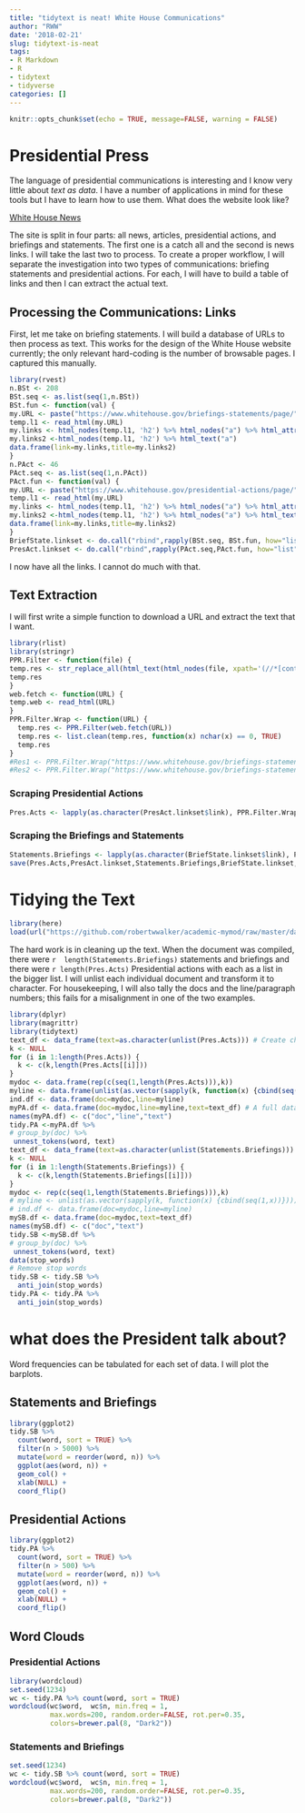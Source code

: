 ```yaml
---
title: "tidytext is neat! White House Communications"
author: "RWW"
date: '2018-02-21'
slug: tidytext-is-neat
tags:
- R Markdown
- R
- tidytext
- tidyverse
categories: []
---
```


```r
knitr::opts_chunk$set(echo = TRUE, message=FALSE, warning = FALSE)
```

# Presidential Press

The language of presidential communications is interesting and I know very little about *text as data*.  I have a number of applications in mind for these tools but I have to learn how to use them.  What does the website look like?

[White House News](https://www.whitehouse.gov/news/)

The site is split in four parts: all news, articles, presidential actions, and briefings and statements.  The first one is a catch all and the second is news links.  I will take the last two to process.  To create a proper workflow, I will separate the investigation into two types of communications: briefing statements and presidential actions.  For each, I will have to build a table of links and then I can extract the actual text.

## Processing the Communications: Links

First, let me take on briefing statements.  I will build a database of URLs to then process as text.  This works for the design of the White House website currently; the only relevant hard-coding is the number of browsable pages.  I captured this manually.


```r
library(rvest)
n.BSt <- 208
BSt.seq <- as.list(seq(1,n.BSt))
BSt.fun <- function(val) {
my.URL <- paste("https://www.whitehouse.gov/briefings-statements/page/",val,"/",sep="")
temp.l1 <- read_html(my.URL)
my.links <- html_nodes(temp.l1, 'h2') %>% html_nodes("a") %>% html_attr('href')
my.links2 <-html_nodes(temp.l1, 'h2') %>% html_text("a") 
data.frame(link=my.links,title=my.links2)
}
n.PAct <- 46
PAct.seq <- as.list(seq(1,n.PAct))
PAct.fun <- function(val) {
my.URL <- paste("https://www.whitehouse.gov/presidential-actions/page/",val,"/",sep="")
temp.l1 <- read_html(my.URL)
my.links <- html_nodes(temp.l1, 'h2') %>% html_nodes("a") %>% html_attr('href')
my.links2 <-html_nodes(temp.l1, 'h2') %>% html_nodes("a") %>% html_text("a") 
data.frame(link=my.links,title=my.links2)
}
BriefState.linkset <- do.call("rbind",rapply(BSt.seq, BSt.fun, how="list"))
PresAct.linkset <- do.call("rbind",rapply(PAct.seq,PAct.fun, how="list"))
```

I now have all the links.  I cannot do much with that.

## Text Extraction

I will first write a simple function to download a URL and extract the text that I want.

```r
library(rlist)
library(stringr)
PPR.Filter <- function(file) {
temp.res <- str_replace_all(html_text(html_nodes(file, xpath='(//*[contains(concat( " ", @class, " " ), concat( " ", "editor", " " ))])//*[not(ancestor::aside or name()="aside")]/text()')), "[\t\n]" , "")
temp.res
}
web.fetch <- function(URL) {
temp.web <- read_html(URL)
}
PPR.Filter.Wrap <- function(URL) {
  temp.res <- PPR.Filter(web.fetch(URL))
  temp.res <- list.clean(temp.res, function(x) nchar(x) == 0, TRUE)
  temp.res 
}
#Res1 <- PPR.Filter.Wrap("https://www.whitehouse.gov/briefings-statements/president-donald-j-trumps-first-year-of-foreign-policy-accomplishments/")
#Res2 <- PPR.Filter.Wrap("https://www.whitehouse.gov/briefings-statements/press-briefing-press-secretary-sarah-sanders-121917/")
```


### Scraping Presidential Actions

```r
Pres.Acts <- lapply(as.character(PresAct.linkset$link), PPR.Filter.Wrap)
```

### Scraping the Briefings and Statements

```r
Statements.Briefings <- lapply(as.character(BriefState.linkset$link), PPR.Filter.Wrap)
save(Pres.Acts,PresAct.linkset,Statements.Briefings,BriefState.linkset, file="data/PresText.RData")
```

# Tidying the Text

```r
library(here)
load(url("https://github.com/robertwwalker/academic-mymod/raw/master/data/PresText.RData"))
```


The hard work is in cleaning up the text.  When the document was compiled, there were `r  length(Statements.Briefings)` statements and briefings and there were `r length(Pres.Acts)` Presidential actions with each as a list in the bigger list.  I will unlist each individual document and transform it to character.  For housekeeping, I will also tally the docs and the line/paragraph numbers; this fails for a misalignment in one of the two examples.

```r
library(dplyr)
library(magrittr)
library(tidytext)
text_df <- data_frame(text=as.character(unlist(Pres.Acts))) # Create characters
k <- NULL
for (i in 1:length(Pres.Acts)) {
  k <- c(k,length(Pres.Acts[[i]]))
}
mydoc <- data.frame(rep(c(seq(1,length(Pres.Acts))),k))
myline <- data.frame(unlist(as.vector(sapply(k, function(x) {cbind(seq(1,x))}))))
ind.df <- data.frame(doc=mydoc,line=myline)
myPA.df <- data.frame(doc=mydoc,line=myline,text=text_df) # A full dataset
names(myPA.df) <- c("doc","line","text")
tidy.PA <-myPA.df %>%
# group_by(doc) %>%
 unnest_tokens(word, text)
text_df <- data_frame(text=as.character(unlist(Statements.Briefings)))
k <- NULL
for (i in 1:length(Statements.Briefings)) {
  k <- c(k,length(Statements.Briefings[[i]]))
}
mydoc <- rep(c(seq(1,length(Statements.Briefings))),k)
# myline <- unlist(as.vector(sapply(k, function(x) {cbind(seq(1,x))})))
# ind.df <- data.frame(doc=mydoc,line=myline)
mySB.df <- data.frame(doc=mydoc,text=text_df)
names(mySB.df) <- c("doc","text")
tidy.SB <-mySB.df %>%
# group_by(doc) %>%
 unnest_tokens(word, text)
data(stop_words)
# Remove stop words
tidy.SB <- tidy.SB %>%
  anti_join(stop_words)
tidy.PA <- tidy.PA %>%
  anti_join(stop_words)
```

# what does the President talk about?

Word frequencies can be tabulated for each set of data.  I will plot the barplots.

## Statements and Briefings

```r
library(ggplot2)
tidy.SB %>%
  count(word, sort = TRUE) %>%
  filter(n > 5000) %>%
  mutate(word = reorder(word, n)) %>%
  ggplot(aes(word, n)) +
  geom_col() +
  xlab(NULL) +
  coord_flip()
```

## Presidential Actions

```r
library(ggplot2)
tidy.PA %>%
  count(word, sort = TRUE) %>%
  filter(n > 500) %>%
  mutate(word = reorder(word, n)) %>%
  ggplot(aes(word, n)) +
  geom_col() +
  xlab(NULL) +
  coord_flip()
```

## Word Clouds

### Presidential Actions

```r
library(wordcloud)
set.seed(1234)
wc <- tidy.PA %>% count(word, sort = TRUE)
wordcloud(wc$word,  wc$n, min.freq = 1,
          max.words=200, random.order=FALSE, rot.per=0.35, 
          colors=brewer.pal(8, "Dark2"))
```

### Statements and Briefings

```r
set.seed(1234)
wc <- tidy.SB %>% count(word, sort = TRUE)
wordcloud(wc$word,  wc$n, min.freq = 1,
          max.words=200, random.order=FALSE, rot.per=0.35, 
          colors=brewer.pal(8, "Dark2"))
```
